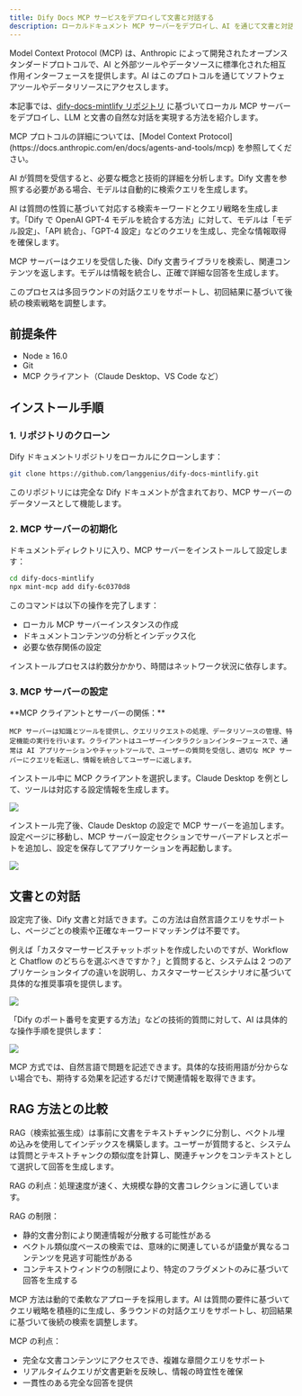```yaml
---
title: Dify Docs MCP サービスをデプロイして文書と対話する
description: ローカルドキュメント MCP サーバーをデプロイし、AI を通じて文書と対話する方法を学習します。
---
```


Model Context Protocol (MCP) は、Anthropic によって開発されたオープンスタンダードプロトコルで、AI と外部ツールやデータソースに標準化された相互作用インターフェースを提供します。AI はこのプロトコルを通じてソフトウェアツールやデータリソースにアクセスします。

本記事では、[dify-docs-mintlify リポジトリ](https://github.com/langgenius/dify-docs-mintlify) に基づいてローカル MCP サーバーをデプロイし、LLM と文書の自然な対話を実現する方法を紹介します。

<Info>
    MCP プロトコルの詳細については、[Model Context Protocol](https://docs.anthropic.com/en/docs/agents-and-tools/mcp) を参照してください。
</Info>

<Accordion title="動作原理">

AI が質問を受信すると、必要な概念と技術的詳細を分析します。Dify 文書を参照する必要がある場合、モデルは自動的に検索クエリを生成します。

AI は質問の性質に基づいて対応する検索キーワードとクエリ戦略を生成します。「Dify で OpenAI GPT-4 モデルを統合する方法」に対して、モデルは「モデル設定」、「API 統合」、「GPT-4 設定」などのクエリを生成し、完全な情報取得を確保します。

MCP サーバーはクエリを受信した後、Dify 文書ライブラリを検索し、関連コンテンツを返します。モデルは情報を統合し、正確で詳細な回答を生成します。

このプロセスは多回ラウンドの対話クエリをサポートし、初回結果に基づいて後続の検索戦略を調整します。

</Accordion>

## 前提条件

- Node ≥ 16.0
- Git
- MCP クライアント（Claude Desktop、VS Code など）

## インストール手順

### 1. リポジトリのクローン

Dify ドキュメントリポジトリをローカルにクローンします：

```bash
git clone https://github.com/langgenius/dify-docs-mintlify.git
```

このリポジトリには完全な Dify ドキュメントが含まれており、MCP サーバーのデータソースとして機能します。

### 2. MCP サーバーの初期化

ドキュメントディレクトリに入り、MCP サーバーをインストールして設定します：

```bash
cd dify-docs-mintlify
npx mint-mcp add dify-6c0370d8
```

このコマンドは以下の操作を完了します：
- ローカル MCP サーバーインスタンスの作成
- ドキュメントコンテンツの分析とインデックス化
- 必要な依存関係の設定

インストールプロセスは約数分かかり、時間はネットワーク状況に依存します。

### 3. MCP サーバーの設定

<Info>
    **MCP クライアントとサーバーの関係：**
    
    MCP サーバーは知識とツールを提供し、クエリリクエストの処理、データリソースの管理、特定機能の実行を行います。クライアントはユーザーインタラクションインターフェースで、通常は AI アプリケーションやチャットツールで、ユーザーの質問を受信し、適切な MCP サーバーにクエリを転送し、情報を統合してユーザーに返します。
</Info>

インストール中に MCP クライアントを選択します。Claude Desktop を例として、ツールは対応する設定情報を生成します。

![](https://assets-docs.dify.ai/2025/05/722c689b1c27d86c183c09dfda7a6a39.png)

インストール完了後、Claude Desktop の設定で MCP サーバーを追加します。設定ページに移動し、MCP サーバー設定セクションでサーバーアドレスとポートを追加し、設定を保存してアプリケーションを再起動します。

![](https://assets-docs.dify.ai/2025/05/a332247103fb9a7dcf5b1a891979ce86.png)

## 文書との対話

設定完了後、Dify 文書と対話できます。この方法は自然言語クエリをサポートし、ページごとの検索や正確なキーワードマッチングは不要です。

例えば「カスタマーサービスチャットボットを作成したいのですが、Workflow と Chatflow のどちらを選ぶべきですか？」と質問すると、システムは 2 つのアプリケーションタイプの違いを説明し、カスタマーサービスシナリオに基づいて具体的な推奨事項を提供します。

![](https://assets-docs.dify.ai/2025/05/90eab3ce20dfeac2e98770adc75fb8b2.png)

「Dify のポート番号を変更する方法」などの技術的質問に対して、AI は具体的な操作手順を提供します：

![](https://assets-docs.dify.ai/2025/05/c836ed0ebab0b66c07d505049b72ea5f.png)

MCP 方式では、自然言語で問題を記述できます。具体的な技術用語が分からない場合でも、期待する効果を記述するだけで関連情報を取得できます。

## RAG 方法との比較

RAG（検索拡張生成）は事前に文書をテキストチャンクに分割し、ベクトル埋め込みを使用してインデックスを構築します。ユーザーが質問すると、システムは質問とテキストチャンクの類似度を計算し、関連チャンクをコンテキストとして選択して回答を生成します。

RAG の利点：処理速度が速く、大規模な静的文書コレクションに適しています。

RAG の制限：
- 静的文書分割により関連情報が分散する可能性がある
- ベクトル類似度ベースの検索では、意味的に関連しているが語彙が異なるコンテンツを見逃す可能性がある
- コンテキストウィンドウの制限により、特定のフラグメントのみに基づいて回答を生成する

MCP 方法は動的で柔軟なアプローチを採用します。AI は質問の要件に基づいてクエリ戦略を積極的に生成し、多ラウンドの対話クエリをサポートし、初回結果に基づいて後続の検索を調整します。

MCP の利点：
- 完全な文書コンテンツにアクセスでき、複雑な章間クエリをサポート
- リアルタイムクエリが文書更新を反映し、情報の時宜性を確保
- 一貫性のある完全な回答を提供
